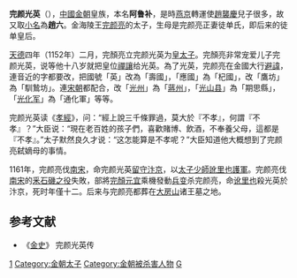 '''完颜光英'''（{{bd|1150年||1161年||catIdx=W}}），[[中國|中國]][[金朝|金朝]]皇族，本名'''阿鲁补'''，是時[[北京市|燕京]]轉運使[[趙襲慶|趙襲慶]]兒子很多，故又取[[乳名|小名]]為'''趙六'''。金海陵王[[完顏亮|完颜亮]]的太子，生母是完颜亮正妻徒单氏，即后来的徒单皇后。

[[天德_(金朝)|天德]]四年（1152年）二月，完顏亮立完颜光英为[[储君|皇太子]]。完顏亮非常宠爱儿子完颜光英，说等他十八岁就把皇位[[禅让制|禪讓]]给光英。為了光英，完颜亮在金國大行[[避讳|避諱]]，連音近的字都要改，把國號「英」改為「壽國」，「應國」為「杞國」，改「鷹坊」為「馴鷙坊」。連[[宋朝|宋朝]]都配合，改「[[光州|光州]]」為「[[光州|蔣州]]」，「[[光山县|光山县]]」為「期思縣」，「[[光化军|光化军]]」為「通化軍」等等。

完颜光英读《[[孝經|孝經]]》，问：“經上說三千條罪過，莫大於『不孝』，何謂『不孝』？”大臣说：“現在老百姓的孩子們，喜歡賭博、飲酒，不奉養父母，這都是『不孝』。”太子默然良久才说：“这怎能算是不孝呢？”大臣知道他大概想到了完颜亮弑嫡母的事情。

1161年，完颜亮伐[[南宋|南宋]]，命完颜光英[[留守_(官職)|留守]][[汴梁|汴京]]，以[[东宫三师|太子少師]][[訛里也|訛里也]][[護軍|護軍]]。完颜亮伐[[南宋|南宋]]的[[採石之戰_(1161年)|釆石磯之役]]失敗，部將[[完顏元宜|完顏元宜]]乘機發動[[政變|兵变]]杀完颜亮，命[[讹里也|讹里也]]殺光英於汴京，死时年僅十二。后来与完颜亮都葬在[[房山区|大房山]]诸王墓之地。

==参考文献==
*《[[金史|金史]]》 完颜光英传
{{金朝人物小作品}} 
[[Category:海陵炀王皇子|1]]
[[Category:金朝太子|Category:金朝太子]]
[[Category:金朝被杀害人物|Category:金朝被杀害人物]]
[[Category:完颜氏|G]]